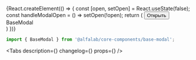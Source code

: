 



<Meta
    title='Компоненты/BaseModal'
    component={BaseModal}
/>

<Story name="BaseModal">
    {React.createElement(() => {
        const [open, setOpen] = React.useState(false);
        const handleModalOpen = () => setOpen(!open);
        return (
            <React.Fragment>
                <Button type='button' size='xs' onClick={handleModalOpen}>
                    Открыть
                </Button>
                <BaseModal
                    open={open}
                    onClose={handleModalOpen}
                >
                    <div style={{ padding: '100px' }}>BaseModal</div>
                </BaseModal>
            </React.Fragment>
        )
    })}
</Story>


<!-- Docs -->

<ComponentHeader
    name='BaseModal'
    version={version}
    package='@alfalab/core-components/base-modal'
/>


```jsx
import { BaseModal } from '@alfalab/core-components/base-modal';
```

<Tabs
    description={<Description />}
    changelog={<Changelog />}
    props={<ArgsTable of={BaseModalTS} />}
/>
